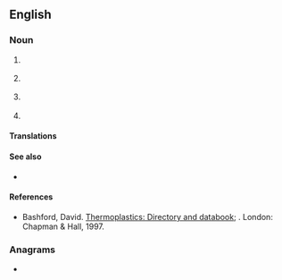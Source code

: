 ==English==
{{wikipedia|PVC (disambiguation)}}

===Noun===
{{en-noun|~}}

# {{lb|en|organic compound}} {{initialism of|en|polyvinyl chloride}}
# {{lb|en|medicine}} {{initialism of|en|premature ventricular contraction}}
# {{lb|en|medicine}} {{initialism of|en|peripheral venous catheter}}
# {{lb|en|networking}} {{initialism of|en|[[permanent]] [[virtual circuit]]}}

====Translations====
{{trans-see|(organic compound) polyvinyl chloride|polyvinyl chloride}}

{{trans-top|(medicine) premature ventricular contraction of the heart}}
{{trans-mid}}
{{trans-bottom}}

{{trans-top|(medicine) peripheral venous catheter}}
{{trans-mid}}
{{trans-bottom}}

{{trans-top|(networking) permanent virtual circuit}}
{{trans-mid}}
{{trans-bottom}}

====See also====
* {{sense|chemistry}} {{l|en|ABS}}

====References====
* {{lb|en|organic chemistry}} Bashford, David. [http://books.google.com/books?id=ycLq-EYaE0QC&dq=a.+schulman&source=gbs_navlinks_s Thermoplastics: Directory and databook]; {{ISBN|9780412733505}}. London: Chapman & Hall, 1997.

===Anagrams===
* {{anagrams|en|a=cpv|CVP|PCV}}